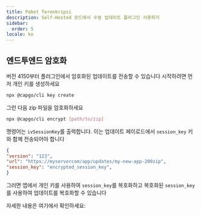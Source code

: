 ```yaml
---
title: Paket Terenkripsi
description: Self-Hosted 모드에서 수동 업데이트 플러그인 사용하기
sidebar:
  order: 5
locale: ko
---
```



## 엔드투엔드 암호화

버전 4150부터 플러그인에서 암호화된 업데이트를 전송할 수 있습니다
시작하려면 먼저 개인 키를 생성하세요
```bash title='개인 키 생성'
npx @capgo/cli key create
```

그런 다음 zip 파일을 암호화하세요
```bash title="번들된 zip 암호화"
npx @capgo/cli encrypt [path/to/zip]
```

명령어는 `ivSessionKey`를 출력합니다. 이는 업데이트 페이로드에서 `session_key` 키와 함께 전송되어야 합니다

```json
{
"version": "123",
"url": "https://myservercom/app/updates/my-new-app-200zip",
"session_key": "encrypted_session_key",
}
```
그러면 앱에서 개인 키를 사용하여 `session_key`를 복호화하고 복호화된 `session_key`를 사용하여 업데이트를 복호화할 수 있습니다

자세한 내용은 여기에서 확인하세요:

<LinkCard
	title="셀프 호스팅 라이브 업데이트"
	href="https://capgo.app/blog/self-hosted-live-updates/"
/>
